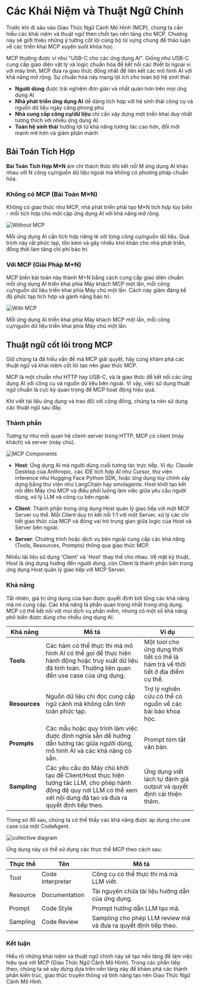 # Các Khái Niệm và Thuật Ngữ Chính

Trước khi đi sâu vào Giao Thức Ngữ Cảnh Mô Hình (MCP), chúng ta cần hiểu các khái niệm và thuật ngữ then chốt tạo nền tảng cho MCP. Chương này sẽ giới thiệu những ý tưởng cốt lõi cùng bộ từ vựng chung để thảo luận về các triển khai MCP xuyên suốt khóa học.

MCP thường được ví như "USB-C cho các ứng dụng AI". Giống như USB-C cung cấp giao diện vật lý và logic chuẩn hóa để kết nối các thiết bị ngoại vi với máy tính, MCP đưa ra giao thức đồng nhất để liên kết các mô hình AI với khả năng mở rộng. Sự chuẩn hóa này mang lợi ích cho toàn bộ hệ sinh thái:

- **Người dùng** được trải nghiệm đơn giản và nhất quán hơn trên mọi ứng dụng AI
- **Nhà phát triển ứng dụng AI** dễ dàng tích hợp với hệ sinh thái công cụ và nguồn dữ liệu ngày càng phong phú
- **Nhà cung cấp công cụ/dữ liệu** chỉ cần xây dựng một triển khai duy nhất tương thích với nhiều ứng dụng AI
- **Toàn hệ sinh thái** hưởng lợi từ khả năng tương tác cao hơn, đổi mới mạnh mẽ hơn và giảm phân mảnh

## Bài Toán Tích Hợp

**Bài Toán Tích Hợp M×N** ám chỉ thách thức khi kết nối M ứng dụng AI khác nhau với N công cụ/nguồn dữ liệu ngoài mà không có phương pháp chuẩn hóa.

### Không có MCP (Bài Toán M×N)

Không có giao thức như MCP, nhà phát triển phải tạo M×N tích hợp tùy biến - mỗi tích hợp cho một cặp ứng dụng AI với khả năng mở rộng.

![Without MCP](https://huggingface.co/datasets/mcp-course/images/resolve/main/unit1/1.png)

Mỗi ứng dụng AI cần tích hợp riêng lẻ với từng công cụ/nguồn dữ liệu. Quá trình này rất phức tạp, tốn kém và gây nhiều khó khăn cho nhà phát triển, đồng thời làm tăng chi phí bảo trì.

### Với MCP (Giải Pháp M+N)

MCP biến bài toán này thành M+N bằng cách cung cấp giao diện chuẩn: mỗi ứng dụng AI triển khai phía Máy khách MCP một lần, mỗi công cụ/nguồn dữ liệu triển khai phía Máy chủ một lần. Cách này giảm đáng kể độ phức tạp tích hợp và gánh nặng bảo trì.

![With MCP](https://huggingface.co/datasets/mcp-course/images/resolve/main/unit1/2.png)

Mỗi ứng dụng AI triển khai phía Máy khách MCP một lần, mỗi công cụ/nguồn dữ liệu triển khai phía Máy chủ một lần.

## Thuật ngữ cốt lõi trong MCP

Giờ chúng ta đã hiểu vấn đề mà MCP giải quyết, hãy cùng khám phá các thuật ngữ và khái niệm cốt lõi tạo nên giao thức MCP.

<Tip>

MCP là một chuẩn như HTTP hay USB-C, và là giao thức để kết nối các ứng dụng AI với công cụ và nguồn dữ liệu bên ngoài. Vì vậy, việc sử dụng thuật ngữ chuẩn là cực kỳ quan trọng để MCP hoạt động hiệu quả.

Khi viết tài liệu ứng dụng và trao đổi với cộng đồng, chúng ta nên sử dụng các thuật ngữ sau đây.

</Tip>

### Thành phần

Tương tự như mối quan hệ client-server trong HTTP, MCP có client (máy khách) và server (máy chủ).

![MCP Components](https://huggingface.co/datasets/mcp-course/images/resolve/main/unit1/3.png)

- **Host**: Ứng dụng AI mà người dùng cuối tương tác trực tiếp. Ví dụ: Claude Desktop của Anthropic, các IDE tích hợp AI như Cursor, thư viện inference như Hugging Face Python SDK, hoặc ứng dụng tùy chỉnh xây dựng bằng thư viện như LangChain hay smolagents. Host khởi tạo kết nối đến Máy chủ MCP và điều phối luồng làm việc giữa yêu cầu người dùng, xử lý LLM và công cụ bên ngoài.

- **Client**: Thành phần trong ứng dụng Host quản lý giao tiếp với một MCP Server cụ thể. Mỗi Client duy trì kết nối 1:1 với một Server, xử lý các chi tiết giao thức của MCP và đóng vai trò trung gian giữa logic của Host và Server bên ngoài.

- **Server**: Chương trình hoặc dịch vụ bên ngoài cung cấp các khả năng (Tools, Resources, Prompts) thông qua giao thức MCP.

<Tip warning={true}>

Nhiều tài liệu sử dụng 'Client' và 'Host' thay thế cho nhau. Về mặt kỹ thuật, Host là ứng dụng hướng đến người dùng, còn Client là thành phần bên trong ứng dụng Host quản lý giao tiếp với MCP Server.

</Tip>

### Khả năng

Tất nhiên, giá trị ứng dụng của bạn được quyết định bởi tổng các khả năng mà nó cung cấp. Các khả năng là phần quan trọng nhất trong ứng dụng. MCP có thể kết nối với mọi dịch vụ phần mềm, nhưng có một số khả năng phổ biến được dùng cho nhiều ứng dụng AI.

| Khả năng     | Mô tả         | Ví dụ         |
| ------------ | ------------- | ------------- |
| **Tools**    | Các hàm có thể thực thi mà mô hình AI có thể gọi để thực hiện hành động hoặc truy xuất dữ liệu đã tính toán. Thường liên quan đến use case của ứng dụng. | Một tool cho ứng dụng thời tiết có thể là hàm trả về thời tiết ở địa điểm cụ thể. |
| **Resources** | Nguồn dữ liệu chỉ đọc cung cấp ngữ cảnh mà không cần tính toán phức tạp. | Trợ lý nghiên cứu có thể có nguồn về các bài báo khoa học. |
| **Prompts**   | Các mẫu hoặc quy trình làm việc được định nghĩa sẵn để hướng dẫn tương tác giữa người dùng, mô hình AI và các khả năng có sẵn. | Prompt tóm tắt văn bản. |
| **Sampling**  | Các yêu cầu do Máy chủ khởi tạo để Client/Host thực hiện tương tác LLM, cho phép hành động đệ quy nơi LLM có thể xem xét nội dung đã tạo và đưa ra quyết định tiếp theo. | Ứng dụng viết lách tự đánh giá output và quyết định cải thiện thêm. |

Trong sơ đồ sau, chúng ta có thể thấy các khả năng được áp dụng cho use case của một CodeAgent.

![collective diagram](https://huggingface.co/datasets/mcp-course/images/resolve/main/unit1/8.png)

Ứng dụng này có thể sử dụng các thực thể MCP theo cách sau:

| Thực thể | Tên            | Mô tả                     |
| -------- | -------------- | ------------------------- |
| Tool     | Code Interpreter | Công cụ có thể thực thi mã mà LLM viết. |
| Resource | Documentation  | Tài nguyên chứa tài liệu hướng dẫn của ứng dụng. |
| Prompt   | Code Style     | Prompt hướng dẫn LLM tạo mã. |
| Sampling | Code Review    | Sampling cho phép LLM review mã và đưa ra quyết định tiếp theo.|

### Kết luận

Hiểu rõ những khái niệm và thuật ngữ chính này sẽ tạo nền tảng để làm việc hiệu quả với MCP (Giao Thức Ngữ Cảnh Mô Hình). Trong các phần tiếp theo, chúng ta sẽ xây dựng dựa trên nền tảng này để khám phá các thành phần kiến trúc, giao thức truyền thông và tính năng tạo nên Giao Thức Ngữ Cảnh Mô Hình.